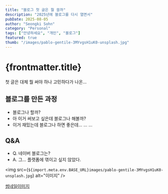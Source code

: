 ```yaml
---
title: "블로그 첫 글은 뭘 쓸까"
description: "2025년에 블로그를 다시 열면서"
pubDate: 2025-08-05
author: "Seongki Sohn"
category: "Personal"
tags: ["안녕하세요", "개인", "블로그"]
featured: true
thumb: "/images/pablo-gentile-3MYvgsH1uK0-unsplash.jpg"
---
```



# {frontmatter.title}

첫 글은 대체 뭘 써야 하나 고민하다가 나온...

## 블로그를 만든 과정

- 블로그나 할까?
- 아 이거 써보고 싶은데 블로그나 해볼까?
- 이거 재밌는데 블로그나 하면 좋은데...
...
...

## Q&A
- Q. 네이버 블로그는?
- A. 그... 플랫폼에 엮이고 싶지 않았다.

<img src={`${import.meta.env.BASE_URL}images/pablo-gentile-3MYvgsH1uK0-unsplash.jpg`} alt="이미지" />

[썸네일이미지](https://unsplash.com/ko/%EC%82%AC%EC%A7%84/%EC%95%88%EB%85%95%ED%95%98%EC%84%B8%EC%9A%94-%EB%84%A4%EC%98%A8-%EB%B6%88%EB%B9%9B-%EA%B0%84%ED%8C%90-3MYvgsH1uK0)

<YouTube id="https://youtu.be/EAGtpwk89ME?si=D2G8PKqpAeBagPhc" />